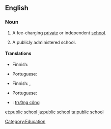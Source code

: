 ==English==

===Noun===
{{en-noun|sg=[[public]] [[school]]}}

# {{British}} A fee-charging [[private]] or independent [[school]].
# {{North America|Australia}} A publicly administered school.

====Translations====
{{trans-top|private school}}
* Finnish: {{t-|fi|yksityiskoulu}}
{{trans-mid}}
* Portuguese: {{t|pt|escola particular}}
{{trans-bottom}}

{{trans-top|publicly administered school}}
* Finnish: {{t+|fi|yleinen}} {{t+|fi|koulu}},  {{t+|fi|peruskoulu}}
{{trans-mid}}
* Portuguese: {{t|pt|escola pública}}
{{trans-bottom}}

{{checktrans-top}}
* {{ttbc|Vietnamese}}: [[trường công]]
{{trans-bottom}}

[[Category:Education]]

[[et:public school]]
[[ja:public school]]
[[ta:public school]]
